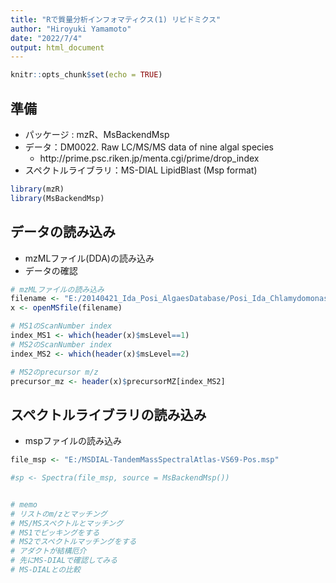 ---
title: "Rで質量分析インフォマティクス(1) リピドミクス"
author: "Hiroyuki Yamamoto"
date: "2022/7/4"
output: html_document
---

```{r setup, include=FALSE}
knitr::opts_chunk$set(echo = TRUE)
```

## 準備
- パッケージ : mzR、MsBackendMsp  
- データ：DM0022. Raw LC/MS/MS data of nine algal species  
  - http://prime.psc.riken.jp/menta.cgi/prime/drop_index
- スペクトルライブラリ：MS-DIAL LipidBlast (Msp format)  

```{r library, include=FALSE}
library(mzR)
library(MsBackendMsp)
```

## データの読み込み
- mzMLファイル(DDA)の読み込み
- データの確認

```{r read_mzml}
# mzMLファイルの読み込み
filename <- "E:/20140421_Ida_Posi_AlgaesDatabase/Posi_Ida_Chlamydomonas_1.mzML"
x <- openMSfile(filename)

# MS1のScanNumber index
index_MS1 <- which(header(x)$msLevel==1)
# MS2のScanNumber index
index_MS2 <- which(header(x)$msLevel==2)

# MS2のprecursor m/z
precursor_mz <- header(x)$precursorMZ[index_MS2]

```

## スペクトルライブラリの読み込み
- mspファイルの読み込み

```{r read_msp}

file_msp <- "E:/MSDIAL-TandemMassSpectralAtlas-VS69-Pos.msp"

#sp <- Spectra(file_msp, source = MsBackendMsp())


# memo
# リストのm/zとマッチング
# MS/MSスペクトルとマッチング
# MS1でピッキングをする
# MS2でスペクトルマッチングをする
# アダクトが結構厄介
# 先にMS-DIALで確認してみる
# MS-DIALとの比較

```
